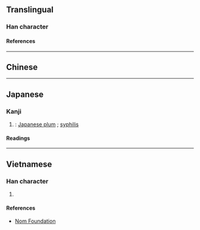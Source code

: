 {{character info/new}}
==Translingual==

===Han character===
{{Han char|rn=75|rad=木|as=10|sn=14|four=|canj=RDRD|ids=⿰呆呆}}

====References====
{{Han ref|kx=0546.140|dkj=15324|dj=0934.060|hdz=21263.180|uh=69D1}}

----

==Chinese==
{{zh-see|梅|a}}

----

==Japanese==

===Kanji===
{{ja-kanji|grade=|rs=木10}}

# {{alt form|lang=ja|梅}}: [[Japanese plum]] {{gl|''[[Prunus mume]]''}}; [[syphilis]]

====Readings====
{{ja-readings
|goon=まい, め
|kanon=ばい
|kun=うめ-
}}

----

==Vietnamese==

===Han character===
{{vi-readings|rs=木10|reading=mai}}

# {{defn|lang=vi|sort=木10}}

====References====
* [http://nomfoundation.org/common/nom_details.php?codepoint=69d1 Nom Foundation]